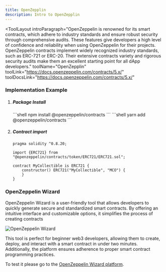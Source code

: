 ```yaml
---
title: OpenZepplin
description: Intro to OpenZepplin
---
```


<ToolLayout
	introParagraph="OpenZeppelin is renowned for its smart contracts, which adhere to industry standards and ensure robust security through comprehensive audits. These features give developers a high level of confidence and reliability when using OpenZeppelin for their projects.
    OpenZeppelin contracts implement widely recognized industry standards, such as ERC-721 or ERC-20. Their extensive contracts variety and rigorous security audits make them an excellent starting point for all dApp developers."
	toolName="OpenZepplin"
	toolLink="https://docs.openzeppelin.com/contracts/5.x/"
	toolDocsLink="https://docs.openzeppelin.com/contracts/5.x/"
>

### Implementation Example

<Steps>

1. ##### Package Install

    <Tabs>
        <TabItem label="npm">
        ```shell
        npm install @openzeppelin/contracts
        ```
        </TabItem>
        <TabItem label="yarn">
        ```shell
        yarn add @openzeppelin/contracts
        ```
        </TabItem>
    </Tabs>

2. ##### Contract import

    ```solidity
    pragma solidity ^0.8.20;

    import {ERC721} from "@openzeppelin/contracts/token/ERC721/ERC721.sol";

    contract MyCollectible is ERC721 {
        constructor() ERC721("MyCollectible", "MCO") {
        }
    }
    ```
</Steps>

### OpenZeppelin Wizard

OpenZeppelin Wizard is a user-friendly tool that allows developers to quickly generate secure and standardized smart contracts. By offering an intuitive interface and customizable options, it simplifies the process of creating contracts

<Image src={openzeppelin} alt="OpenZeppelin Wizard"/>

This tool is perfect for beginner web3 developers, allowing them to create, deploy, and interact with a smart contract in under two minutes. Additionally, the platform ensures adherence to proper smart contract programming practices.

To test it please go to the [OpenZeppelin Wizard platform](https://wizard.openzeppelin.com/).

</ToolLayout>
